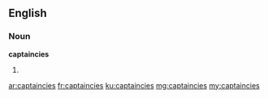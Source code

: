 ==English==

===Noun===
'''captaincies'''

# {{plural of|captaincy}}

[[ar:captaincies]]
[[fr:captaincies]]
[[ku:captaincies]]
[[mg:captaincies]]
[[my:captaincies]]